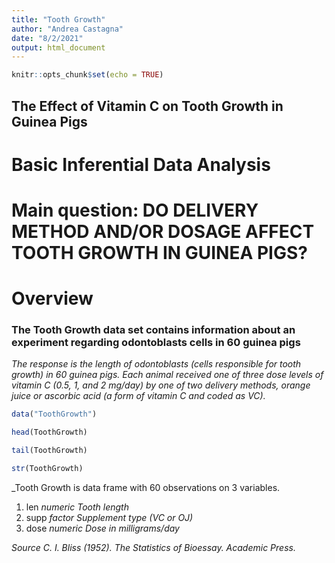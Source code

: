 ```yaml
---
title: "Tooth Growth"
author: "Andrea Castagna"
date: "8/2/2021"
output: html_document
---
```


```r
knitr::opts_chunk$set(echo = TRUE)
```

## The Effect of Vitamin C on Tooth Growth in Guinea Pigs

# Basic Inferential Data Analysis

# Main question: DO DELIVERY METHOD AND/OR DOSAGE AFFECT TOOTH GROWTH IN GUINEA PIGS?

# Overview 

### The Tooth Growth data set contains information about an experiment regarding odontoblasts cells in 60 guinea pigs
 
_The response is the length of odontoblasts (cells responsible for tooth growth) in 60 guinea pigs._
_Each animal received one of three dose levels of vitamin C (0.5, 1, and 2 mg/day)_
_by one of two delivery methods, orange juice or ascorbic acid (a form of vitamin C and coded as VC)._


```r

data("ToothGrowth")

head(ToothGrowth)

tail(ToothGrowth)

str(ToothGrowth)

```

_Tooth Growth is  data frame with 60 observations on 3 variables.

 1. len  _numeric_	 *Tooth length*
 2. supp _factor_	   *Supplement type (VC or OJ)*
 3. dose _numeric_	 *Dose in milligrams/day*

_Source_
_C. I. Bliss (1952). The Statistics of Bioessay. Academic Press._
